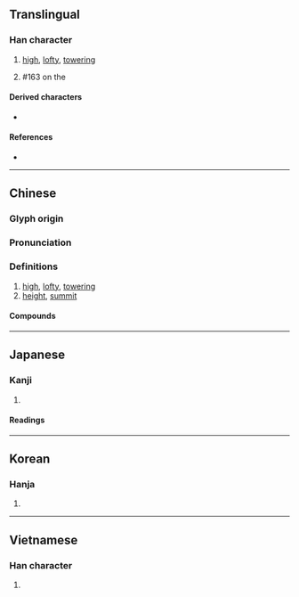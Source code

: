 {{character info/new}}
==Translingual==

===Han character===
{{Han char|rn=46|rad=山|as=08|sn=11|four=22214|canj=UOG|ids=⿱山隹}}

# [[high]], [[lofty]], [[towering]]
# {{surname|lang=zh|dot=,}} #163 on the ''{{w|Baijiaxing}}''

====Derived characters====
* {{l|zh|催}}

====References====
* {{Han ref|kx=0314.060|dkj=08178|dj=0614.230|hdz=10780.170|uh=5D14|ud=23828|bh=B15A|bd=45402}}

----

==Chinese==
{{zh-forms}}

===Glyph origin===
{{Han etym}}

===Pronunciation===
{{zh-pron
|m=cuī,Cuī
|m-s=
|c=ceoi1
|c-t=
|g=
|h=pfs=
|j=
|mb=chó
|md=
|mn=chhui
|mn-t=
|w=
|x=
|mc=y
|oc=y
|ma=|ma2=
|cat=a,pn
}}

===Definitions===
{{zh-hanzi}}

# [[high]], [[lofty]], [[towering]]
# [[height]], [[summit]]

====Compounds====
{{zh-der|崔嵬|崔鶯鶯|崔巍|崔韜|崔隤|崔烈銅臭|崔崔|錯斬崔寧}}

----

==Japanese==

===Kanji===
{{ja-kanji|grade=|rs=山08}}

# {{defn|lang=ja|sort=山08}}

====Readings====
{{ja-readings
|goon=さい
|kanon=さい
}}

----

==Korean==

===Hanja===
{{ko-hanja|hangeul=최|rv=choe|mr=ch'oe|y=choy}}

# {{defn|lang=ko|sort=山08}}

----

==Vietnamese==

===Han character===
{{vi-hantu|[[thôi]], [[thoi]], [[thòi]]|rs=山08}}

# {{defn|lang=vi|sort=山08}}